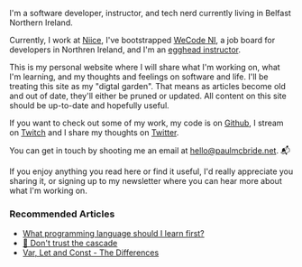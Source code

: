 I'm a software developer, instructor, and tech nerd currently living in Belfast Northern Ireland.

Currently, I work at [Niice](https://niice.co), I've bootstrapped [WeCode NI](https://wecodeni.com), a job board for developers in Northren Ireland, and I'm an [egghead instructor](https://egghead.io/instructors/paul-mcbride?af=auhexg).

This is my personal website where I will share what I'm working on, what I'm learning, and my thoughts and feelings on software and life. I'll be treating this site as my "digtal garden". That means as articles become old and out of date, they'll either be pruned or updated. All content on this site should be up-to-date and hopefully useful.

If you want to check out some of my work, my code is on [Github](https://github.com/ThePaulMcBride), I stream on [Twitch](https://twitch.tv/ThePaulMcBride) and I share my thoughts on [Twitter](https://twitter.com/ThePaulMcBride).

You can get in touch by shooting me an email at [hello@paulmcbride.net](mailto:hello@paulmcbride.net). 📬

If you enjoy anything you read here or find it useful, I'd really appreciate you sharing it, or signing up to my newsletter where you can hear more about what I'm working on.

### Recommended Articles

- [What programming language should I learn first?](/what-programming-language-should-i-learn-first)
- [🌊 Don't trust the cascade](/dont-trust-the-cascade)
- [Var, Let and Const - The Differences](/var-let-const)
